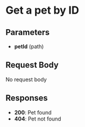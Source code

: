 
# Get a pet by ID



## Parameters
- **petId** (path)

## Request Body
No request body

## Responses
- **200**: Pet found
- **404**: Pet not found
  